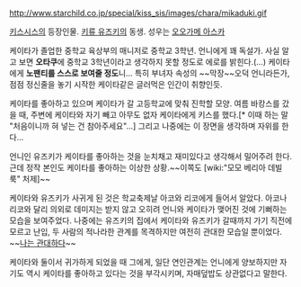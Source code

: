 http://www.starchild.co.jp/special/kiss_sis/images/chara/mikaduki.gif

[[키스시스]]의 등장인물. [[키류 유즈키]]의 동생. 성우는 [[오오가메 아스카]]

케이타가 졸업한 중학교 육상부의 매니저로 중학교 3학년. 언니에게 꽤 독설가. 사실 알고 보면 '''오타쿠'''에 중학교 3학년이라고 생각하지 못할 정도로 에로를 밝힌다.(…) 케이타에게 '''노팬티를 스스로 보여줄 정도'''니... 특히 부녀자 속성의 ~~막장~~오덕 언니라든가, 점점 정신줄을 놓기 시작한 케이타같은 글러먹은 인간이 취향인듯.

케이타를 좋아하고 있으며 케이타가 갈 고등학교에 맞춰 진학할 모양. 여름 바캉스를 갔을 때, 주변에 케이타와 자기 빼고 아무도 없자 케이타에게 키스를 했다.[* 이때 하는 말 "처음이니까 혀 넣는 건 참아주세요"...] 그리고 나중에는 이 장면을 생각하며 자위를 한다...

언니인 유즈키가 케이타를 좋아하는 것을 눈치채고 재미있다고 생각해서 밀어주려 한다. 근데 정작 본인도 케이타를 좋아하는 이상한 상황.~~이쪽도 [wiki:"모모 베리아 데빌룩" 처제]~~

케이타와 유즈키가 사귀게 된 것은 학교축제날 아코와 리코에게 들어서 알았다. 아코나 리코와 달리 의외로 데미지는 받지 않고 오히려 언니와 케이타가 맺어진 것에 기뻐하는 모습을 보여주었다. 나중에는 유즈키의 집에서 케이타와 유즈키가 갈때까지 가기 직전에 모르고 난입, 두 사람의 적나라한 관계를 목격하지만 여전히 관대한 모습일 뿐이었다. ~~[[나는 관대하다]]~~

케이타와 둘이서 귀가하게 되었을 때 그에게, 일단 연인관계는 언니에게 양보하지만 자기도 역시 케이타를 좋아하고 있다는 것을 부각시키며, 자매덮밥도 상관없다고 말한다.  
